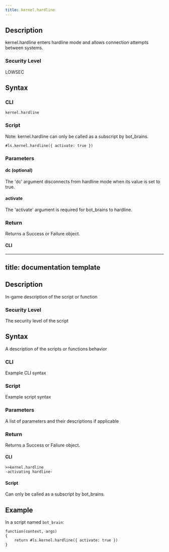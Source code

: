 ```yaml
---
title: kernel.hardline
---
```


## Description

kernel.hardline enters hardline mode and allows connection attempts between systems.

### Security Level

LOWSEC

## Syntax

### CLI

```
kernel.hardline
```

### Script

Note: kernel.hardline can only be called as a subscript by bot_brains.

```
#ls.kernel.hardline({ activate: true })
```

### Parameters

#### dc (optional)

The 'dc' argument disconnects from hardline mode when its value is set to true.

#### activate

The 'activate' argument is required for bot_brains to hardline.

### Return

Returns a Success or Failure object.

#### CLI

---

## title: documentation template

## Description

In-game description of the script or function

### Security Level

The security level of the script

## Syntax

A description of the scripts or functions behavior

### CLI

Example CLI syntax

### Script

Example script syntax

### Parameters

A list of parameters and their descriptions if applicable

### Return

Returns a Success or Faliure object.

#### CLI

```
>>kernel.hardline
-activating hardline-
```

#### Script

Can only be called as a subscript by bot_brains.

## Example

In a script named `bot_brain`:

```
function(context, args)
{
	return #ls.kernel.hardline({ activate: true })
}
```
